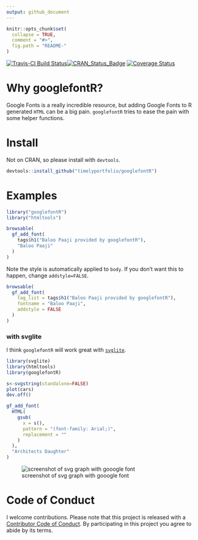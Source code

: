 ```yaml
---
output: github_document
---
```


<!-- README.md is generated from README.Rmd. Please edit that file -->

```r
knitr::opts_chunk$set(
  collapse = TRUE,
  comment = "#>",
  fig.path = "README-"
)
```

[![Travis-CI Build Status](https://travis-ci.org/timelyportfolio/googlefontR.svg?branch=master)](https://travis-ci.org/timelyportfolio/googlefontR)[![CRAN_Status_Badge](http://www.r-pkg.org/badges/version/googlefontR)](https://cran.r-project.org/package=googlefontR)
[![Coverage Status](https://img.shields.io/codecov/c/github/timelyportfolio/googlefontR/master.svg)](https://codecov.io/github/timelyportfolio/googlefontR?branch=master)

# Why googlefontR?

Google Fonts is a really incredible resource, but adding Google Fonts to R generated `HTML` can be a big pain.  `googlefontR` tries to ease the pain with some helper functions.

# Install

Not on CRAN, so please install with `devtools`.

```r
devtools::install_github("timelyportfolio/googlefontR")
```

# Examples

```r
library("googlefontR")
library("htmltools")

browsable(
  gf_add_font(
    tags$h1("Baloo Paaji provided by googlefontR"),
    "Baloo Paaji"
  )
)
```

Note the style is automatically applied to `body`.  If you don't want this to happen, change `addstyle=FALSE`.

```r
browsable(
  gf_add_font(
    tag_list = tags$h1("Baloo Paaji provided by googlefontR"),
    fontname = "Baloo Paaji",
    addstyle = FALSE
  )
)
```

### with svglite

I think `googlefontR` will work great with [`svglite`](https://github.com/svglite).

```r
library(svglite)
library(htmltools)
library(googlefontR)

s<-svgstring(standalone=FALSE)
plot(cars)
dev.off()

gf_add_font(
  HTML(
    gsub(
      x = s(),
      pattern = "(font-family: Arial;)",
      replacement = ""
    )
  ),
  "Architects Daughter"
)
```

![screenshot of svg graph with gooogle font](./inst/images/readme-screenshot-1.png)

# Code of Conduct

I welcome contributions.  Please note that this project is released with a [Contributor Code of Conduct](CONDUCT.md). By participating in this project you agree to abide by its terms.
